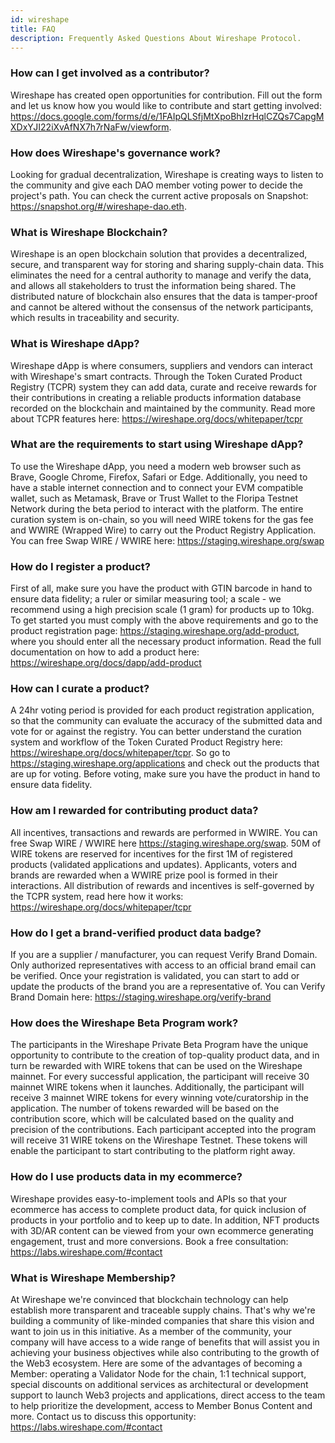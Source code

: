 ---
id: wireshape
title: FAQ
description: Frequently Asked Questions About Wireshape Protocol.
---

### How can I get involved as a contributor?
Wireshape has created open opportunities for contribution. Fill out the form and let us know how you would like to contribute and start getting involved: https://docs.google.com/forms/d/e/1FAIpQLSfjMtXpoBhIzrHqlCZQs7CapgMXDxYJI22iXvAfNX7h7rNaFw/viewform.

### How does Wireshape's governance work?
Looking for gradual decentralization, Wireshape is creating ways to listen to the community and give each DAO member voting power to decide the project's path. You can check the current active proposals on Snapshot: https://snapshot.org/#/wireshape-dao.eth.

### What is Wireshape Blockchain?

Wireshape is an open blockchain solution that provides a decentralized, secure, and transparent way for storing and sharing supply-chain data. This eliminates the need for a central authority to manage and verify the data, and allows all stakeholders to trust the information being shared. The distributed nature of blockchain also ensures that the data is tamper-proof and cannot be altered without the consensus of the network participants, which results in traceability and security.

### What is Wireshape dApp?

Wireshape dApp is where consumers, suppliers and vendors can interact with Wireshape's smart contracts. Through the Token Curated Product Registry (TCPR) system they can add data, curate and receive rewards for their contributions in creating a reliable products information database recorded on the blockchain and maintained by the community. Read more about TCPR features here: https://wireshape.org/docs/whitepaper/tcpr

### What are the requirements to start using Wireshape dApp?

To use the Wireshape dApp, you need a modern web browser such as Brave, Google Chrome, Firefox, Safari or Edge. Additionally, you need to have a stable internet connection and to connect your EVM compatible wallet, such as Metamask, Brave or Trust Wallet to the Floripa Testnet Network during the beta period to interact with the platform. The entire curation system is on-chain, so you will need WIRE tokens for the gas fee and WWIRE (Wrapped Wire) to carry out the Product Registry Application. You can free Swap WIRE / WWIRE here: https://staging.wireshape.org/swap

### How do I register a product?

First of all, make sure you have the product with GTIN barcode in hand to ensure data fidelity; a ruler or similar measuring tool; a scale - we recommend using a high precision scale (1 gram) for products up to 10kg. To get started you must comply with the above requirements and go to the product registration page: https://staging.wireshape.org/add-product, where you should enter all the necessary product information. Read the full documentation on how to add a product here: https://wireshape.org/docs/dapp/add-product

### How can I curate a product?

A 24hr voting period is provided for each product registration application, so that the community can evaluate the accuracy of the submitted data and vote for or against the registry. You can better understand the curation system and workflow of the Token Curated Product Registry here: https://wireshape.org/docs/whitepaper/tcpr. So go to https://staging.wireshape.org/applications and check out the products that are up for voting. Before voting, make sure you have the product in hand to ensure data fidelity.

### How am I rewarded for contributing product data?

All incentives, transactions and rewards are performed in WWIRE. You can free Swap WIRE / WWIRE here https://staging.wireshape.org/swap. 50M of WIRE tokens are reserved for incentives for the first 1M of registered products (validated applications and updates). Applicants, voters and brands are rewarded when a WWIRE prize pool is formed in their interactions. All distribution of rewards and incentives is self-governed by the TCPR system, read here how it works: https://wireshape.org/docs/whitepaper/tcpr

### How do I get a brand-verified product data badge?

If you are a supplier / manufacturer, you can request Verify Brand Domain. Only authorized representatives with access to an official brand email can be verified. Once your registration is validated, you can start to add or update the products of the brand you are a representative of. You can Verify Brand Domain here: https://staging.wireshape.org/verify-brand

### How does the Wireshape Beta Program work?

The participants in the Wireshape Private Beta Program have the unique opportunity to contribute to the creation of top-quality product data, and in turn be rewarded with WIRE tokens that can be used on the Wireshape mainnet. For every successful application, the participant will receive 30 mainnet WIRE tokens when it launches. Additionally, the participant will receive 3 mainnet WIRE tokens for every winning vote/curatorship in the application. The number of tokens rewarded will be based on the contribution score, which will be calculated based on the quality and precision of the contributions. Each participant accepted into the program will receive 31 WIRE tokens on the Wireshape Testnet. These tokens will enable the participant to start contributing to the platform right away.

### How do I use products data in my ecommerce?

Wireshape provides easy-to-implement tools and APIs so that your ecommerce has access to complete product data, for quick inclusion of products in your portfolio and to keep up to date. In addition, NFT products with 3D/AR content can be viewed from your own ecommerce generating engagement, trust and more conversions. Book a free consultation: https://labs.wireshape.com/#contact

### What is Wireshape Membership?

At Wireshape we're convinced that blockchain technology can help establish more transparent and traceable supply chains. That's why we're building a community of like-minded companies that share this vision and want to join us in this initiative. As a member of the community, your company will have access to a wide range of benefits that will assist you in achieving your business objectives while also contributing to the growth of the Web3 ecosystem. Here are some of the advantages of becoming a Member: operating a Validator Node for the chain, 1:1 technical support, special discounts on additional services as architectural or development support to launch Web3 projects and applications, direct access to the team to help prioritize the development, access to Member Bonus Content and more. Contact us to discuss this opportunity: https://labs.wireshape.com/#contact
